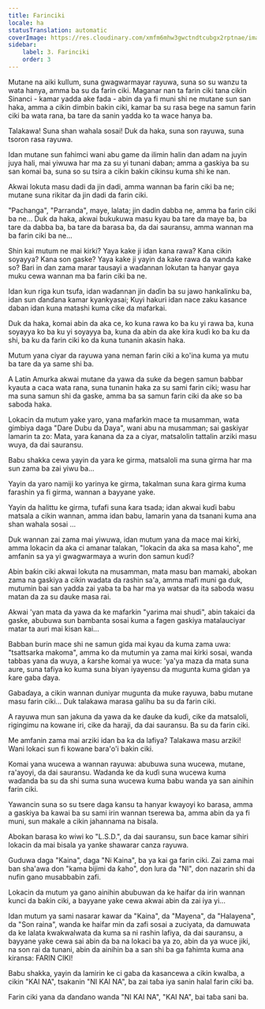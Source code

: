 ```yaml
---
title: Farinciki
locale: ha
statusTranslation: automatic
coverImage: https://res.cloudinary.com/xmfm6mhw3gwctndtcubgx2rptnae/image/upload/v1741354419/small_cover_la_gran_rebelion_28716e29d2.webp
sidebar:
    label: 3. Farinciki
    order: 3
---
```

Mutane na aiki kullum, suna gwagwarmayar rayuwa, suna so su wanzu ta wata hanya, amma ba su da farin ciki. Maganar nan ta farin ciki tana cikin Sinanci - kamar yadda ake fada - abin da ya fi muni shi ne mutane sun san haka, amma a cikin dimbin bakin ciki, kamar ba su rasa bege na samun farin ciki ba wata rana, ba tare da sanin yadda ko ta wace hanya ba.

Talakawa! Suna shan wahala sosai! Duk da haka, suna son rayuwa, suna tsoron rasa rayuwa.

Idan mutane sun fahimci wani abu game da ilimin halin dan adam na juyin juya hali, mai yiwuwa har ma za su yi tunani daban; amma a gaskiya ba su san komai ba, suna so su tsira a cikin bakin cikinsu kuma shi ke nan.

Akwai lokuta masu dadi da jin dadi, amma wannan ba farin ciki ba ne; mutane suna rikitar da jin dadi da farin ciki.

"Pachanga", "Parranda", maye, lalata; jin dadin dabba ne, amma ba farin ciki ba ne... Duk da haka, akwai bukukuwa masu kyau ba tare da maye ba, ba tare da dabba ba, ba tare da barasa ba, da dai sauransu, amma wannan ma ba farin ciki ba ne...

Shin kai mutum ne mai kirki? Yaya kake ji idan kana rawa? Kana cikin soyayya? Kana son gaske? Yaya kake ji yayin da kake rawa da wanda kake so? Bari in ɗan zama marar tausayi a waɗannan lokutan ta hanyar gaya muku cewa wannan ma ba farin ciki ba ne.

Idan kun riga kun tsufa, idan waɗannan jin daɗin ba su jawo hankalinku ba, idan sun ɗanɗana kamar kyankyasai; Kuyi hakuri idan nace zaku kasance daban idan kuna matashi kuma cike da mafarkai.

Duk da haka, komai abin da aka ce, ko kuna rawa ko ba ku yi rawa ba, kuna soyayya ko ba ku yi soyayya ba, kuna da abin da ake kira kuɗi ko ba ku da shi, ba ku da farin ciki ko da kuna tunanin akasin haka.

Mutum yana ciyar da rayuwa yana neman farin ciki a ko'ina kuma ya mutu ba tare da ya same shi ba.

A Latin Amurka akwai mutane da yawa da suke da begen samun babbar kyauta a caca wata rana, suna tunanin haka za su sami farin ciki; wasu har ma suna samun shi da gaske, amma ba sa samun farin ciki da ake so ba saboda haka.

Lokacin da mutum yake yaro, yana mafarkin mace ta musamman, wata gimbiya daga "Dare Dubu da Daya", wani abu na musamman; sai gaskiyar lamarin ta zo: Mata, yara ƙanana da za a ciyar, matsalolin tattalin arziki masu wuya, da dai sauransu.

Babu shakka cewa yayin da yara ke girma, matsaloli ma suna girma har ma sun zama ba zai yiwu ba...

Yayin da yaro namiji ko yarinya ke girma, takalman suna ƙara girma kuma farashin ya fi girma, wannan a bayyane yake.

Yayin da halittu ke girma, tufafi suna ƙara tsada; idan akwai kuɗi babu matsala a cikin wannan, amma idan babu, lamarin yana da tsanani kuma ana shan wahala sosai ...

Duk wannan zai zama mai yiwuwa, idan mutum yana da mace mai kirki, amma lokacin da aka ci amanar talakan, "lokacin da aka sa masa kaho", me amfanin sa ya yi gwagwarmaya a wurin don samun kuɗi?

Abin baƙin ciki akwai lokuta na musamman, mata masu ban mamaki, abokan zama na gaskiya a cikin wadata da rashin sa'a, amma mafi muni ga duk, mutumin bai san yadda zai yaba ta ba har ma ya watsar da ita saboda wasu matan da za su ɗauke masa rai.

Akwai 'yan mata da yawa da ke mafarkin "yarima mai shudi", abin takaici da gaske, abubuwa sun bambanta sosai kuma a fagen gaskiya matalauciyar matar ta auri mai kisan kai...

Babban burin mace shi ne samun gida mai kyau da kuma zama uwa: "tsattsarka makoma", amma ko da mutumin ya zama mai kirki sosai, wanda tabbas yana da wuya, a ƙarshe komai ya wuce: 'ya'ya maza da mata suna aure, suna tafiya ko kuma suna biyan iyayensu da mugunta kuma gidan ya ƙare gaba ɗaya.

Gabaɗaya, a cikin wannan duniyar mugunta da muke rayuwa, babu mutane masu farin ciki... Duk talakawa marasa galihu ba su da farin ciki.

A rayuwa mun san jakuna da yawa da ke ɗauke da kuɗi, cike da matsaloli, rigingimu na kowane iri, cike da haraji, da dai sauransu. Ba su da farin ciki.

Me amfanin zama mai arziki idan ba ka da lafiya? Talakawa masu arziki! Wani lokaci sun fi kowane bara'o'i bakin ciki.

Komai yana wucewa a wannan rayuwa: abubuwa suna wucewa, mutane, ra'ayoyi, da dai sauransu. Wadanda ke da kuɗi suna wucewa kuma waɗanda ba su da shi suma suna wucewa kuma babu wanda ya san ainihin farin ciki.

Yawancin suna so su tsere daga kansu ta hanyar kwayoyi ko barasa, amma a gaskiya ba kawai ba su sami irin wannan tserewa ba, amma abin da ya fi muni, sun makale a cikin jahannama na bisala.

Abokan barasa ko wiwi ko "L.S.D.", da dai sauransu, sun ɓace kamar sihiri lokacin da mai bisala ya yanke shawarar canza rayuwa.

Guduwa daga "Kaina", daga "Ni Kaina", ba ya kai ga farin ciki. Zai zama mai ban sha'awa don "kama bijimi da ƙaho", don lura da "NI", don nazarin shi da nufin gano musabbabin zafi.

Lokacin da mutum ya gano ainihin abubuwan da ke haifar da irin wannan kunci da baƙin ciki, a bayyane yake cewa akwai abin da zai iya yi...

Idan mutum ya sami nasarar kawar da "Kaina", da "Mayena", da "Halayena", da "Son raina", wanda ke haifar min da zafi sosai a zuciyata, da damuwata da ke lalata kwakwalwata da kuma sa ni rashin lafiya, da dai sauransu, a bayyane yake cewa sai abin da ba na lokaci ba ya zo, abin da ya wuce jiki, na son rai da tunani, abin da ainihin ba a san shi ba ga fahimta kuma ana kiransa: FARIN CIKI!

Babu shakka, yayin da lamirin ke ci gaba da kasancewa a cikin kwalba, a cikin "KAI NA", tsakanin "NI KAI NA", ba zai taɓa iya sanin halal farin ciki ba.

Farin ciki yana da ɗanɗano wanda "NI KAI NA", "KAI NA", bai taɓa sani ba.

